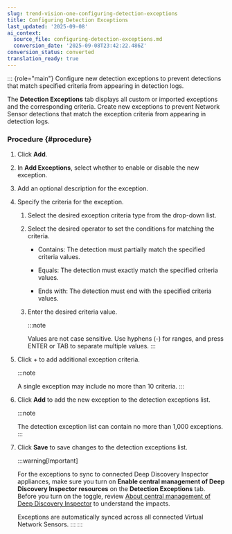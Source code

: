 ```yaml
---
slug: trend-vision-one-configuring-detection-exceptions
title: Configuring Detection Exceptions
last_updated: '2025-09-08'
ai_context:
  source_file: configuring-detection-exceptions.md
  conversion_date: '2025-09-08T23:42:22.486Z'
conversion_status: converted
translation_ready: true
---
```


::: {role="main"}
Configure new detection exceptions to prevent detections that match specified criteria from appearing in detection logs.

The **Detection Exceptions** tab displays all custom or imported exceptions and the corresponding criteria. Create new exceptions to prevent Network Sensor detections that match the exception criteria from appearing in detection logs.

### Procedure {#procedure}

1.  Click **Add**.

2.  In **Add Exceptions**, select whether to enable or disable the new exception.

3.  Add an optional description for the exception.

4.  Specify the criteria for the exception.

    1.  Select the desired exception criteria type from the drop-down list.

    2.  Select the desired operator to set the conditions for matching the criteria.

        - Contains: The detection must partially match the specified criteria values.

        - Equals: The detection must exactly match the specified criteria values.

        - Ends with: The detection must end with the specified criteria values.

    3.  Enter the desired criteria value.

        :::note

        Values are not case sensitive. Use hyphens (-) for ranges, and press ENTER or TAB to separate multiple values.
        :::

5.  Click + to add additional exception criteria.

    :::note

    A single exception may include no more than 10 criteria.
    :::

6.  Click **Add** to add the new exception to the detection exceptions list.

    :::note

    The detection exception list can contain no more than 1,000 exceptions.
    :::

7.  Click **Save** to save changes to the detection exceptions list.

    :::warning[Important]

    For the exceptions to sync to connected Deep Discovery Inspector appliances, make sure you turn on **Enable central management of Deep Discovery Inspector resources** on the **Detection Exceptions** tab. Before you turn on the toggle, review [About central management of Deep Discovery Inspector](central-management-ddi.mdx) to understand the impacts.

    Exceptions are automatically synced across all connected Virtual Network Sensors.
    :::
:::

